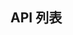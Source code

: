 export const params = [{"key":"className","value":": string","optional":true,"version":"1.0.0","description":"自定义类名"},{"key":"style","value":": React.CSSProperties","optional":true,"version":"1.0.0","description":"自定义样式"},{"key":"style","value":": React.CSSProperties","optional":true,"version":"1.0.0","description":"自定义样式","default":"undefined"},{"key":"theme","value":": 'primary' | 'secondary' | 'success' | 'info' | 'warning' | 'danger'","optional":true,"version":"1.0.0","description":"图标类型","default":"'primary'"},{"key":"size","value":": string","optional":true,"version":"1.0.0","description":"图标尺寸","default":"'16'"},{"key":"color","value":": string","optional":true,"version":"1.0.0","description":"图标颜色","default":"'#212529'"},{"key":"icon","value":": string","optional":true,"version":"1.0.0","description":"图标来源","default":"undefined"},{"key":"url","value":": string","optional":true,"version":"1.0.0","description":"自定义导入的icon链接","default":"undefined"},{"key":"rotating","value":": boolean","optional":true,"version":"1.0.0","description":"是否旋转","default":"false"}]
## API 列表
<Table name='icon' params={params}/>